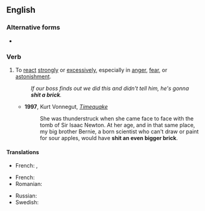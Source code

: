 ==English==

===Alternative forms===
* {{l|en|shit bricks}}

===Verb===
{{en-verb|shits a brick|shitting a brick|shit a brick|past2=shat a brick|past3=shitted a brick|shit a brick|past_ptc2=shitted a brick|past_ptc3=shat a brick}}

# {{lb|en|idiomatic|vulgar}} To [[react]] [[strongly]] or [[excessively]], especially in [[anger]], [[fear]], or [[astonishment]].
#: ''If our boss finds out we did this and didn't tell him, he's gonna '''shit a brick'''.''
#* '''1997''', Kurt Vonnegut, ''[[:w:Timequake|Timequake]]''
#*: She was thunderstruck when she came face to face with the tomb of Sir Isaac Newton. At her age, and in that same place, my big brother Bernie, a born scientist who can't draw or paint for sour apples, would have '''shit an even bigger brick'''.

====Translations====
{{trans-top|To react strongly in anger}}
* French: {{t+|fr|chier une pendule}} {{qualifier|to shit a clock}}, {{t+|fr|péter un plomb}}
{{trans-mid}}
{{trans-bottom}}

{{trans-top|To react strongly in fear}}
* French: {{t+|fr|chier dans son froc}} {{qualifier|to shit in one's pants}}
* Romanian: {{t|ro|a se căca pe el de frică}}
{{trans-mid}}
* Russian: {{t+|ru|обосра́ться кирпичами}}
* Swedish: {{t|sv|skita knäck}}
{{trans-bottom}}